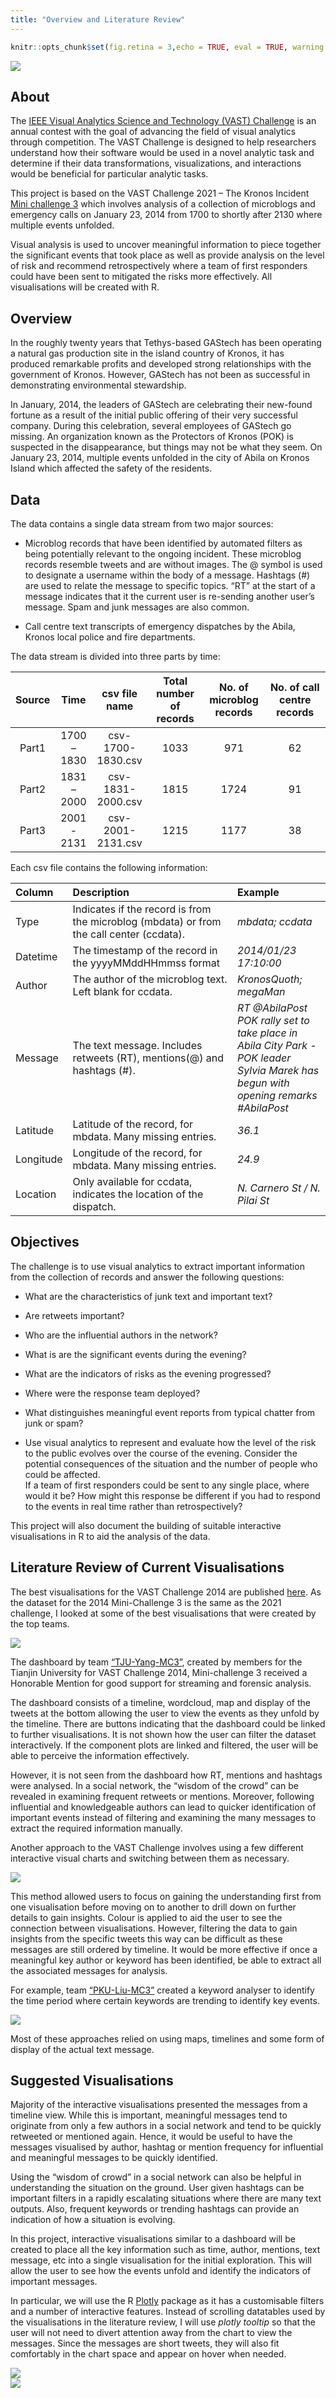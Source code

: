 ```yaml
---
title: "Overview and Literature Review"
---
```


```r
knitr::opts_chunk$set(fig.retina = 3,echo = TRUE, eval = TRUE, warning = FALSE, message = FALSE)
```

![](Img/VAST_Kronos.jpg)  

## About

The [IEEE Visual Analytics Science and Technology (VAST) Challenge]( http://www.vacommunity.org/About+the+VAST+Challenge) is an annual contest with the goal of advancing the field of visual analytics through competition. The VAST Challenge is designed to help researchers understand how their software would be used in a novel analytic task and determine if their data transformations, visualizations, and interactions would be beneficial for particular analytic tasks.  

This project is based on the VAST Challenge 2021 – The Kronos Incident [Mini challenge 3]( https://vast-challenge.github.io/2021/MC3.html) which involves analysis of a collection of microblogs and emergency calls on January 23, 2014 from 1700 to shortly after 2130 where multiple events unfolded.  

Visual analysis is used to uncover meaningful information to piece together the significant events that took place as well as provide analysis on the level of risk and recommend retrospectively where a team of first responders could have been sent to mitigated the risks more effectively. All visualisations will be created with R.  

## Overview

In the roughly twenty years that Tethys-based GAStech has been operating a natural gas production site in the island country of Kronos, it has produced remarkable profits and developed strong relationships with the government of Kronos. However, GAStech has not been as successful in demonstrating environmental stewardship.  

In January, 2014, the leaders of GAStech are celebrating their new-found fortune as a result of the initial public offering of their very successful company. During this celebration, several employees of GAStech go missing. An organization known as the Protectors of Kronos (POK) is suspected in the disappearance, but things may not be what they seem. On January 23, 2014, multiple events unfolded in the city of Abila on Kronos Island which affected the safety of the residents.  

## Data

The data contains a single data stream from two major sources:  

* Microblog records that have been identified by automated filters as being potentially relevant to the ongoing incident. These microblog records resemble tweets and are without images. The @ symbol is used to designate a username within the body of a message. Hashtags (#) are used to relate the message to specific topics. “RT” at the start of a message indicates that it the current user is re-sending another user’s message. Spam and junk messages are also common.  

* Call centre text transcripts of emergency dispatches by the Abila, Kronos local police and fire departments.  

The data stream is divided into three parts by time:    


|Source |     Time       | csv file name      | Total number of records | No. of microblog records | No. of call centre records|
|:-----:|:--------------:|:-------------------:|:-----------------------:|:------------------------:|:---------------------------:|
|Part1	|   1700 – 1830   |	csv-1700-1830.csv	| 1033 | 971	| 62 |
|Part2	|   1831 – 2000	  | csv-1831-2000.csv	| 1815 | 1724	| 91 |
|Part3	|   2001 - 2131	  | csv-2001-2131.csv	| 1215 | 1177	| 38 |

   
Each csv file contains the following information:  

|Column  |Description 	                                                   |Example
|:-------|:------------------------------------------------------------------|:-----------------------------------|
|Type	   |Indicates if the record is from the microblog (mbdata) or from the call center (ccdata). |	*mbdata; ccdata*      |
|Datetime|The timestamp of the record in the yyyyMMddHHmmss format 	                               |*2014/01/23 17:10:00* |
|Author	 |The author of the microblog text. Left blank for ccdata. 	                                | *KronosQuoth; megaMan*|
|Message |The text message. Includes retweets (RT), mentions(@) and hashtags (#). 	               |*RT @AbilaPost POK rally set to take place in Abila City Park - POK leader Sylvia Marek has begun with opening remarks #AbilaPost*|
|Latitude|Latitude of the record, for mbdata. Many missing entries. 	                             |*36.1*      |
|Longitude|Longitude of the record, for mbdata. Many missing entries. 	                           |*24.9*     |
|Location |Only available for ccdata, indicates the location of the dispatch. 	                   |*N. Carnero St / N. Pilai St* |  

## Objectives

The challenge is to use visual analytics to extract important information from the collection of records and answer the following questions:  

* What are the characteristics of junk text and important text? 

* Are retweets important?   

* Who are the influential authors in the network?   

* What is are the significant events during the evening?  

* What are the indicators of risks as the evening progressed?   

* Where were the response team deployed?   

* What distinguishes meaningful event reports from typical chatter from junk or spam?   

* Use visual analytics to represent and evaluate how the level of the risk to the public evolves over the course of the evening. Consider the potential consequences of the situation and the number of people who could be affected.   
If a team of first responders could be sent to any single place, where would it be? How might this response be different if you had to respond to the events in real time rather than retrospectively?   

This project will also document the building of suitable interactive visualisations in R to aid the analysis of the data.   

## Literature Review of Current Visualisations

The best visualisations for the VAST Challenge 2014 are published [here](http://visualdata.wustl.edu/varepository/VAST%20Challenge%202014/challenges/MC3%20-%20Real-Time,%20Streaming%20Social%20Media/). As the dataset for the 2014 Mini-Challenge 3 is the same as the 2021 challenge, I looked at some of the best visualisations that were created by the top teams.  

![](Img/VAST_tianjin.jpg)  

The dashboard by team [“TJU-Yang-MC3”]( http://visualdata.wustl.edu/varepository/VAST%20Challenge%202014/challenges/MC3%20-%20Real-Time,%20Streaming%20Social%20Media/entries/Tianjin%20University/), created by members for the Tianjin University for VAST Challenge 2014, Mini-challenge 3 received a Honorable Mention for good support for streaming and forensic analysis.  

The dashboard consists of a timeline, wordcloud, map and display of the tweets at the bottom allowing the user to view the events as they unfold by the timeline. There are buttons indicating that the dashboard could be linked to further visualisations. It is not shown how the user can filter the dataset interactively. If the component plots are linked and filtered, the user will be able to perceive the information effectively.  

However, it is not seen from the dashboard how RT, mentions and hashtags were analysed. In a social network, the “wisdom of the crowd” can be revealed in examining frequent retweets or mentions. Moreover, following influential and knowledgeable authors can lead to quicker identification of important events instead of filtering and examining the many messages to extract the required information manually.  

Another approach to the VAST Challenge involves using a few different interactive visual charts and switching between them as necessary.  

![](Img/VAST_ukon.jpg)  

This method allowed users to focus on gaining the understanding first from one visualisation before moving on to another to drill down on further details to gain insights. Colour is applied to aid the user to see the connection between visualisations. However, filtering the data to gain insights from the specific tweets this way can be difficult as these messages are still ordered by timeline. It would be more effective if once a meaningful key author  or keyword has been identified, be able to extract all the associated messages for analysis.   

For example, team [“PKU-Liu-MC3”]( http://visualdata.wustl.edu/varepository/VAST%20Challenge%202014/challenges/MC3%20-%20Real-Time,%20Streaming%20Social%20Media/entries/Peking%20University/) created a keyword analyser to identify the time period where certain keywords are trending to identify key events.      

![](Img/VAST_keyword.jpg)   

Most of these approaches relied on using maps, timelines and some form of display of the actual text message.  

## Suggested Visualisations

Majority of the interactive visualisations presented the messages from a timeline view. While this is important, meaningful messages tend to originate from only a few authors in a social network and tend to be quickly retweeted or mentioned again. Hence, it would be useful to have the messages visualised by author, hashtag or mention frequency for influential and meaningful messages to be quickly identified.   

Using the “wisdom of crowd” in a social network can also be helpful in understanding the situation on the ground. User given hashtags can be important filters in a rapidly escalating situations where there are many text outputs. Also, frequent keywords or trending hashtags can provide an indication of how a situation is evolving. 

In this project, interactive visualisations similar to a dashboard will be created to place all the key information such as time, author, mentions, text message, etc into a single visualisation for the initial exploration. This will allow the user to see how the events unfold and identify the indicators of important messages.   

In particular, we will use the R [Plotly]( https://plotly.com/r/) package as it has a customisable filters and a number of interactive features. Instead of scrolling datatables used by the visualisations in the literature review, I will use *plotly tooltip* so that the user will not need to divert attention away from the chart to view the messages. Since the messages are short tweets, they will also fit comfortably in the chart space and appear on hover when needed.   

![](Img/plotly1.jpg)  
![](Img/plotly2.jpg)  




